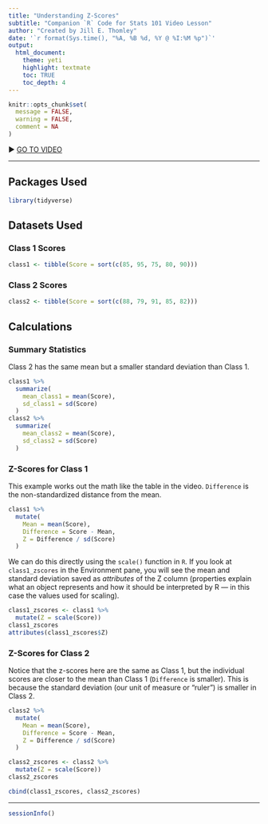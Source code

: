 ```yaml
---
title: "Understanding Z-Scores"
subtitle: "Companion `R` Code for Stats 101 Video Lesson"
author: "Created by Jill E. Thomley"
date: '`r format(Sys.time(), "%A, %B %d, %Y @ %I:%M %p")`'
output: 
  html_document: 
    theme: yeti
    highlight: textmate
    toc: TRUE
    toc_depth: 4
---
```


```r
knitr::opts_chunk$set(
  message = FALSE,
  warning = FALSE,
  comment = NA
)
```

&#9654; [GO TO VIDEO](https://youtu.be/bUu5HIHIrRw)

<hr>

## Packages Used

```r
library(tidyverse)
```

## Datasets Used

### Class 1 Scores

```r
class1 <- tibble(Score = sort(c(85, 95, 75, 80, 90)))
```

### Class 2 Scores

```r
class2 <- tibble(Score = sort(c(88, 79, 91, 85, 82)))
```

## Calculations

### Summary Statistics

Class 2 has the same mean but a smaller standard deviation than Class 1.

```r
class1 %>%
  summarize(
    mean_class1 = mean(Score),
    sd_class1 = sd(Score)
  )
class2 %>%
  summarize(
    mean_class2 = mean(Score),
    sd_class2 = sd(Score)
  )
```

### Z-Scores for Class 1

This example works out the math like the table in the video. `Difference` is the non-standardized distance from the mean.

```r
class1 %>%
  mutate(
    Mean = mean(Score),
    Difference = Score - Mean,
    Z = Difference / sd(Score)
  )
```

We can do this directly using the `scale()` function in `R`. If you look at `class1_zscores` in the Environment pane, you will see the mean and standard deviation saved as *attributes* of the Z column (properties explain what an object represents and how it should be interpreted by R --- in this case the values used for scaling). 

```r
class1_zscores <- class1 %>%
  mutate(Z = scale(Score))
class1_zscores
attributes(class1_zscores$Z)
```

### Z-Scores for Class 2

Notice that the z-scores here are the same as Class 1, but the individual scores are closer to the mean than Class 1 (`Difference` is smaller). This is because the standard deviation (our unit of measure or "ruler") is smaller in Class 2.

```r
class2 %>%
  mutate(
    Mean = mean(Score),
    Difference = Score - Mean,
    Z = Difference / sd(Score)
  )
```

```r
class2_zscores <- class2 %>%
  mutate(Z = scale(Score))
class2_zscores
```

```r
cbind(class1_zscores, class2_zscores)
```


<hr>
```r
sessionInfo()
```
